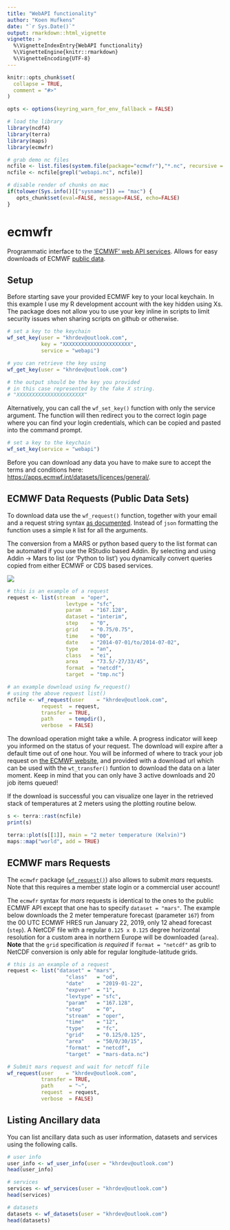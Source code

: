 ```yaml
---
title: "WebAPI functionality"
author: "Koen Hufkens"
date: "`r Sys.Date()`"
output: rmarkdown::html_vignette
vignette: >
  %\VignetteIndexEntry{WebAPI functionality}
  %\VignetteEngine{knitr::rmarkdown}
  %\VignetteEncoding{UTF-8}
---
```


```r
knitr::opts_chunk$set(
  collapse = TRUE,
  comment = "#>"
)

opts <- options(keyring_warn_for_env_fallback = FALSE)

# load the library
library(ncdf4)
library(terra)
library(maps)
library(ecmwfr)

# grab demo nc files
ncfile <- list.files(system.file(package="ecmwfr"),"*.nc", recursive = TRUE, full.names = TRUE)
ncfile <- ncfile[grepl("webapi.nc", ncfile)]

# disable render of chunks on mac
if(tolower(Sys.info()[["sysname"]]) == "mac") {
   opts_chunk$set(eval=FALSE, message=FALSE, echo=FALSE)
}
```

# ecmwfr

Programmatic interface to the ['ECMWF' web API services](https://confluence.ecmwf.int/display/WEBAPI/ECMWF+Web+API+Home). Allows for easy downloads of ECMWF [public data](https://confluence.ecmwf.int/display/WEBAPI/Access+ECMWF+Public+Datasets).

## Setup

Before starting save your provided ECMWF key to your local keychain. In this example I use my R development account with the key hidden using Xs. The package does not allow you to use your key inline in scripts to limit security issues when sharing scripts on github or otherwise.

```r
# set a key to the keychain
wf_set_key(user = "khrdev@outlook.com",
           key = "XXXXXXXXXXXXXXXXXXXXXX",
           service = "webapi")

# you can retrieve the key using
wf_get_key(user = "khrdev@outlook.com")

# the output should be the key you provided
# in this case represented by the fake X string.
# "XXXXXXXXXXXXXXXXXXXXXX"
```

Alternatively, you can call the `wf_set_key()` function with only the service argument. The function will then redirect you to the correct login page where you can find your login credentials, which can be copied and pasted into the command prompt.

```r
# set a key to the keychain
wf_set_key(service = "webapi")
```

Before you can download any data you have to make sure to accept the terms and conditions here:
[https://apps.ecmwf.int/datasets/licences/general/](https://apps.ecmwf.int/datasets/licences/general/).

## ECMWF Data Requests (Public Data Sets)

To download data use the `wf_request()` function, together with your email and a request string syntax [as documented](https://confluence.ecmwf.int/display/WEBAPI/Brief+request+syntax#Briefrequestsyntax-Syntax). Instead of `json` formatting the function uses a simple `R` list for all the arguments.

The conversion from a MARS or python based query to the list format can be automated if you use the RStudio based Addin. By selecting and using Addin -> Mars to list (or 'Python to list') you dynamically convert queries copied from either ECMWF or CDS based services.

![](https://user-images.githubusercontent.com/1354258/56429601-ced94100-62c3-11e9-82f3-ae2cd03d06f5.gif)

```r
# this is an example of a request
request <- list(stream  = "oper",
                   levtype = "sfc",
                   param   = "167.128",
                   dataset = "interim",
                   step    = "0",
                   grid    = "0.75/0.75",
                   time    = "00",
                   date    = "2014-07-01/to/2014-07-02",
                   type    = "an",
                   class   = "ei",
                   area    = "73.5/-27/33/45",
                   format  = "netcdf",
                   target  = "tmp.nc")

# an example download using fw_request()
# using the above request list()
ncfile <- wf_request(user    = "khrdev@outlook.com",
           request  = request,
           transfer = TRUE,
           path     = tempdir(),
           verbose  = FALSE)
```

The download operation might take a while. A progress indicator will keep you informed on the status of your request. The download will expire after a default time out of one hour. You will be informed of where to track your job request on [the ECMWF website](https://apps.ecmwf.int/webmars/joblist/), and provided with a download url which can be used with the `wt_transfer()` funtion to download the data on a later moment. Keep in mind that you can only have 3 active downloads and 20 job items queued! 

If the download is successful you can visualize one layer in the retrieved stack of temperatures at 2 meters using the plotting routine below.

```r
s <- terra::rast(ncfile)
print(s)

terra::plot(s[[1]], main = "2 meter temperature (Kelvin)")
maps::map("world", add = TRUE)
```

## ECMWF mars Requests

The `ecmwfr` package ([`wf_request()`](../references/wf_request.html)) also allows to submit _mars_ requests. Note that this requires a member state login or a commercial user account!

The `ecmwfr` syntax for _mars_ requests is identical to the ones to the public ECMWF API except that one has to specify `dataset = "mars"`. The example below downloads the 2 meter temperature forecast (parameter `167`) from the 00 UTC ECMWF HRES run January 22, 2019, only 12 ahead forecast (`step`). A NetCDF file with a regular `0.125 x 0.125` degree horizontal resolution for a custom area in northern Europe will be downloaded (`area`). **Note** that the `grid` specification _is required_ if `format = "netcdf"` as grib to NetCDF conversion is only able for regular longitude-latitude grids.

```r
# this is an example of a request
request <- list("dataset" = "mars",
                   "class"   = "od",
                   "date"    = "2019-01-22",
                   "expver"  = "1",
                   "levtype" = "sfc",
                   "param"   = "167.128",
                   "step"    = "0",
                   "stream"  = "oper",
                   "time"    = "12",
                   "type"    = "fc",
                   "grid"    = "0.125/0.125",
                   "area"    = "50/0/30/15",
                   "format"  = "netcdf",
                   "target"  = "mars-data.nc")

# Submit mars request and wait for netcdf file
wf_request(user    = "khrdev@outlook.com",
           transfer = TRUE,
           path     = "~",
           request  = request,
           verbose  = FALSE)
```

## Listing Ancillary data

You can list ancillary data such as user information, datasets and services using the following calls.

```r
# user info
user_info <- wf_user_info(user = "khrdev@outlook.com")
head(user_info)

# services
services <- wf_services(user = "khrdev@outlook.com")
head(services)

# datasets
datasets <- wf_datasets(user = "khrdev@outlook.com")
head(datasets)
```


